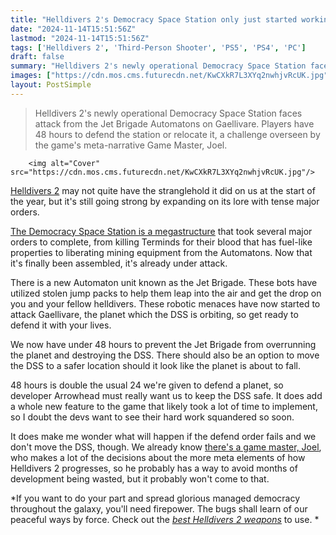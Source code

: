 ```yaml
---
title: "Helldivers 2's Democracy Space Station only just started working, but it's already 'under imminent and significant threat of destruction' as a brigade of flying bots arrives on the scene"
date: "2024-11-14T15:51:56Z"
lastmod: "2024-11-14T15:51:56Z"
tags: ['Helldivers 2', 'Third-Person Shooter', 'PS5', 'PS4', 'PC']
draft: false
summary: "Helldivers 2's newly operational Democracy Space Station faces attack from the Jet Brigade Automatons on Gaellivare. Players have 48 hours to defend the station or relocate it, a challenge overseen by the game's meta-narrative Game Master, Joel."
images: ["https://cdn.mos.cms.futurecdn.net/KwCXkR7L3XYq2nwhjvRcUK.jpg"]
layout: PostSimple
---
```

> Helldivers 2's newly operational Democracy Space Station faces attack from the Jet Brigade Automatons on Gaellivare. Players have 48 hours to defend the station or relocate it, a challenge overseen by the game's meta-narrative Game Master, Joel.


        <img alt="Cover" src="https://cdn.mos.cms.futurecdn.net/KwCXkR7L3XYq2nwhjvRcUK.jpg"/>
        
[<u>Helldivers 2</u>](https://www.gamesradar.com/helldivers-2/) may not quite have the stranglehold it did on us at the start of the year, but it's still going strong by expanding on its lore with tense major orders.

[<u>The Democracy Space Station is a megastructure</u>](https://www.gamesradar.com/games/third-person-shooter/helldivers-2s-democracy-space-station-is-finally-operational-and-the-weapon-of-mass-liberation-has-already-destroyed-a-small-moon/) that took several major orders to complete, from killing Terminds for their blood that has fuel-like properties to liberating mining equipment from the Automatons. Now that it's finally been assembled, it's already under attack.

There is a new Automaton unit known as the Jet Brigade. These bots have utilized stolen jump packs to help them leap into the air and get the drop on you and your fellow helldivers. These robotic menaces have now started to attack Gaellivare, the planet which the DSS is orbiting, so get ready to defend it with your lives.

We now have under 48 hours to prevent the Jet Brigade from overrunning the planet and destroying the DSS. There should also be an option to move the DSS to a safer location should it look like the planet is about to fall. 

48 hours is double the usual 24 we're given to defend a planet, so developer Arrowhead must really want us to keep the DSS safe. It does add a whole new feature to the game that likely took a lot of time to implement, so I doubt the devs want to see their hard work squandered so soon.

It does make me wonder what will happen if the defend order fails and we don't move the DSS, though. We already know [<u>there's a game master, Joel</u>](https://www.gamesradar.com/malevon-creek-was-literally-an-inside-job-helldivers-2-grunts-in-pieces-after-learning-a-real-life-dandd-game-master-is-beating-their-asses-in-the-galactic-war/), who makes a lot of the decisions about the more meta elements of how Helldivers 2 progresses, so he probably has a way to avoid months of development being wasted, but it probably won't come to that.

*If you want to do your part and spread glorious managed democracy throughout the galaxy, you'll need firepower. The bugs shall learn of our peaceful ways by force. Check out the *[<u><em>best Helldivers 2 weapons</em></u>](https://www.gamesradar.com/helldivers-2-weapons-best-tier-list/)* to use. *
        